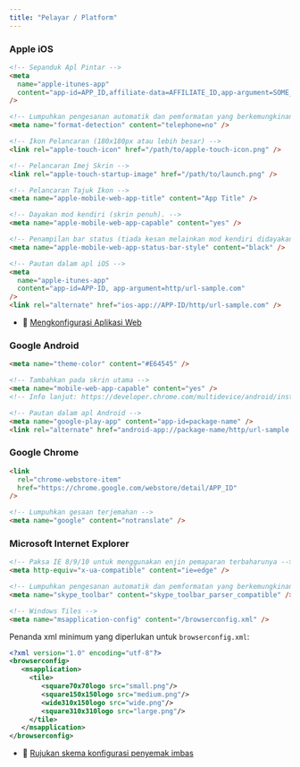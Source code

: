 ```yaml
---
title: "Pelayar / Platform"
---
```



### Apple iOS

```html
<!-- Sepanduk Apl Pintar -->
<meta
  name="apple-itunes-app"
  content="app-id=APP_ID,affiliate-data=AFFILIATE_ID,app-argument=SOME_TEXT"
/>

<!-- Lumpuhkan pengesanan automatik dan pemformatan yang berkemungkinan nombor telefon -->
<meta name="format-detection" content="telephone=no" />

<!-- Ikon Pelancaran (180x180px atau lebih besar) -->
<link rel="apple-touch-icon" href="/path/to/apple-touch-icon.png" />

<!-- Pelancaran Imej Skrin -->
<link rel="apple-touch-startup-image" href="/path/to/launch.png" />

<!-- Pelancaran Tajuk Ikon -->
<meta name="apple-mobile-web-app-title" content="App Title" />

<!-- Dayakan mod kendiri (skrin penuh). -->
<meta name="apple-mobile-web-app-capable" content="yes" />

<!-- Penampilan bar status (tiada kesan melainkan mod kendiri didayakan) -->
<meta name="apple-mobile-web-app-status-bar-style" content="black" />

<!-- Pautan dalam apl iOS -->
<meta
  name="apple-itunes-app"
  content="app-id=APP-ID, app-argument=http/url-sample.com"
/>
<link rel="alternate" href="ios-app://APP-ID/http/url-sample.com" />
```

- 📖 [Mengkonfigurasi Aplikasi Web](https://developer.apple.com/library/content/documentation/AppleApplications/Reference/SafariWebContent/ConfiguringWebApplications/ConfiguringWebApplications.html)

### Google Android

```html
<meta name="theme-color" content="#E64545" />

<!-- Tambahkan pada skrin utama -->
<meta name="mobile-web-app-capable" content="yes" />
<!-- Info lanjut: https://developer.chrome.com/multidevice/android/installtohomescreen -->

<!-- Pautan dalam apl Android -->
<meta name="google-play-app" content="app-id=package-name" />
<link rel="alternate" href="android-app://package-name/http/url-sample.com" />
```

### Google Chrome

```html
<link
  rel="chrome-webstore-item"
  href="https://chrome.google.com/webstore/detail/APP_ID"
/>

<!-- Lumpuhkan gesaan terjemahan -->
<meta name="google" content="notranslate" />
```

### Microsoft Internet Explorer

```html
<!-- Paksa IE 8/9/10 untuk menggunakan enjin pemaparan terbaharunya -->
<meta http-equiv="x-ua-compatible" content="ie=edge" />

<!-- Lumpuhkan pengesanan automatik dan pemformatan yang berkemungkinan normbor telefon melalui sambungan penyemak imbas Skype Toolbar -->
<meta name="skype_toolbar" content="skype_toolbar_parser_compatible" />

<!-- Windows Tiles -->
<meta name="msapplication-config" content="/browserconfig.xml" />
```

Penanda xml minimum yang diperlukan untuk `browserconfig.xml`:

```xml
<?xml version="1.0" encoding="utf-8"?>
<browserconfig>
   <msapplication>
     <tile>
        <square70x70logo src="small.png"/>
        <square150x150logo src="medium.png"/>
        <wide310x150logo src="wide.png"/>
        <square310x310logo src="large.png"/>
     </tile>
   </msapplication>
</browserconfig>
```

- 📖 [Rujukan skema konfigurasi penyemak imbas](https://msdn.microsoft.com/en-us/library/dn320426.aspx)